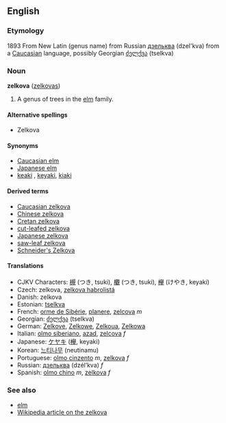 ==English==
===Etymology===
1893 From New Latin (genus name) from Russian [[дзельква]] (dzel'kva) from a [[Caucasian]] language, possibly Georgian [[ძელქვა]] (tselkva)<!-- neither OED nor Kenkusha narrow it down further than Cauc. -->

===Noun===
'''zelkova''' ([[zelkovas]])

# A genus of trees in the [[elm]] family.

====Alternative spellings====
*Zelkova<!-- OED supplement -->
<!-- "zelcova" is also frequently seen, "zelkoua" occasionally -->

====Synonyms====
*[[Caucasian elm]]
*[[Japanese elm]]<!-- seems to also refer to Ulmus japonica -->
*[[keaki]]<!-- Illus. Encyc. of Trees, 1978-->, [[keyaki]], [[kiaki]]<!-- both OED supplement -->

====Derived terms====
*[[Caucasian zelkova]]
*[[Chinese zelkova]]
*[[Cretan zelkova]]
*[[cut-leafed zelkova]]
*[[Japanese zelkova]]
*[[saw-leaf zelkova]]
*[[Schneider's Zelkova]]

====Translations====
*CJKV Characters: [[槻]] (つき, tsuki), [[欟]] (つき, tsuki), [[欅]] (けやき, keyaki)
*Czech: zelkova, [[zelkova habrolistá]]
*Danish: zelkova
*Estonian: [[tselkva]]
*French: [[orme de Sibérie]], [[planere]], [[zelcova]] ''m''
*Georgian: [[ძელქვა]] (tselkva)
*German: [[Zelkove]], [[Zelkowe]], [[Zelkoua]], [[Zelkowa]]<!-- not sure which are considered correct but all are found -->
*Italian: [[olmo siberiano]], [[azad]], [[zelcova]] ''f''
*Japanese: [[ケヤキ]] ([[欅]], keyaki)
*Korean: [[느티나무]] (neutinamu)
*Portuguese: [[olmo cinzento]] ''m'', [[zelkova]] ''f''
*Russian: [[дзельква]] (dzél’kva) ''f''
*Spanish: [[olmo chino]] ''m'', [[zelkova]] ''f''

===See also===
*[[elm]]
*[[w:Zelkova|Wikipedia article on the zelkova]]